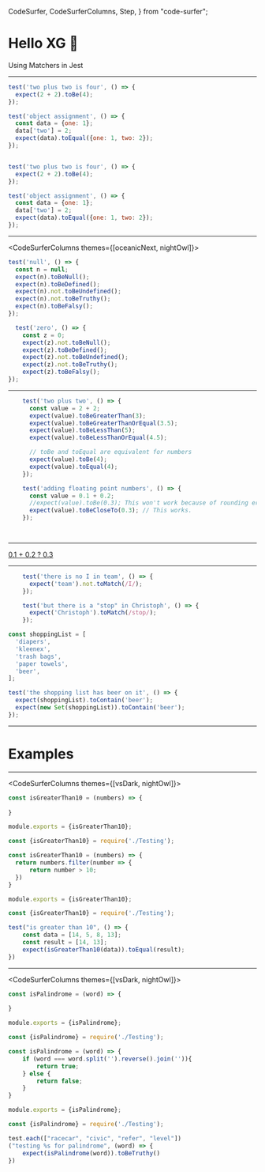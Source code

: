   CodeSurfer,
  CodeSurferColumns,
  Step,
} from "code-surfer";


# Hello XG 👋

Using Matchers in Jest

---

<CodeSurfer>

```js title="Common Matchers"
test('two plus two is four', () => {
  expect(2 + 2).toBe(4);
});

test('object assignment', () => {
  const data = {one: 1};
  data['two'] = 2;
  expect(data).toEqual({one: 1, two: 2});
});

```


```diff 1,2,3

```


```js 5:9
test('two plus two is four', () => {
  expect(2 + 2).toBe(4);
});

test('object assignment', () => {
  const data = {one: 1};
  data['two'] = 2;
  expect(data).toEqual({one: 1, two: 2});
});

```

</CodeSurfer>


---

<CodeSurferColumns themes={[oceanicNext, nightOwl]}>
  <Step title="Truthiness">

  ```js
  test('null', () => {
    const n = null;
    expect(n).toBeNull();
    expect(n).toBeDefined();
    expect(n).not.toBeUndefined();
    expect(n).not.toBeTruthy();
    expect(n).toBeFalsy();
  });
  ```

  ```js
    test('zero', () => {
      const z = 0;
      expect(z).not.toBeNull();
      expect(z).toBeDefined();
      expect(z).not.toBeUndefined();
      expect(z).not.toBeTruthy();
      expect(z).toBeFalsy();
  });
  ```

  </Step>
</CodeSurferColumns>

---

<CodeSurfer>

```js title="Numbers"
    test('two plus two', () => {
      const value = 2 + 2;
      expect(value).toBeGreaterThan(3);
      expect(value).toBeGreaterThanOrEqual(3.5);
      expect(value).toBeLessThan(5);
      expect(value).toBeLessThanOrEqual(4.5);

      // toBe and toEqual are equivalent for numbers
      expect(value).toBe(4);
      expect(value).toEqual(4);
    });

    test('adding floating point numbers', () => {
      const value = 0.1 + 0.2;
      //expect(value).toBe(0.3); This won't work because of rounding error
      expect(value).toBeCloseTo(0.3); // This works.
    });
    
```

```diff 12,13,14,15,16

```

</CodeSurfer>

---

[0.1 + 0.2 ? 0.3 ](https://0.30000000000000004.com)

---


<CodeSurfer>

```js title="Strings"
    test('there is no I in team', () => {
      expect('team').not.toMatch(/I/);
    });

    test('but there is a "stop" in Christoph', () => {
      expect('Christoph').toMatch(/stop/);
    });
```

```js title="Arrays and iterables"
const shoppingList = [
  'diapers',
  'kleenex',
  'trash bags',
  'paper towels',
  'beer',
];

test('the shopping list has beer on it', () => {
  expect(shoppingList).toContain('beer');
  expect(new Set(shoppingList)).toContain('beer');
});
```

</CodeSurfer>

---

# Examples

---

<CodeSurferColumns themes={[vsDark, nightOwl]}>
  <Step>

  ```js title="Testing.js"
  const isGreaterThan10 = (numbers) => {
      
  }

  module.exports = {isGreaterThan10};
  ```

  ```js title="Testing.test.js"
  const {isGreaterThan10} = require('./Testing');
  ```

  </Step>

  <Step>

  ```js title="Testing.js"
  const isGreaterThan10 = (numbers) => {
    return numbers.filter(number => {
        return number > 10;
    })
  }

  module.exports = {isGreaterThan10};
  ```

  ```js title="Testing.test.js"
  const {isGreaterThan10} = require('./Testing');

  test("is greater than 10", () => {
      const data = [14, 5, 8, 13];
      const result = [14, 13];
      expect(isGreaterThan10(data)).toEqual(result);
  })
  ```

  </Step>

</CodeSurferColumns>

---

<CodeSurferColumns themes={[vsDark, nightOwl]}>
  <Step>

  ```js title="Testing.js"
  const isPalindrome = (word) => {
      
  }

  module.exports = {isPalindrome};
  ```

  ```js title="Testing.test.js"
  const {isPalindrome} = require('./Testing');
  ```

  </Step>

  <Step>

  ```js title="Testing.js"
  const isPalindrome = (word) => {
      if (word === word.split('').reverse().join('')){
          return true;
      } else {
          return false;
      }
  }

  module.exports = {isPalindrome};
  ```

  ```js title="Testing.test.js"
  const {isPalindrome} = require('./Testing');

  test.each(["racecar", "civic", "refer", "level"])
  ("testing %s for palindrome", (word) => {
      expect(isPalindrome(word)).toBeTruthy()
  })
  ```

  </Step>

</CodeSurferColumns>